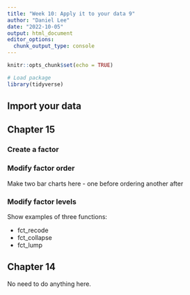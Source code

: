 ```yaml
---
title: "Week 10: Apply it to your data 9"
author: "Daniel Lee"
date: "2022-10-05"
output: html_document
editor_options: 
  chunk_output_type: console
---
```


```r
knitr::opts_chunk$set(echo = TRUE)

# Load package
library(tidyverse)
```

## Import your data


## Chapter 15

### Create a factor


### Modify factor order
Make two bar charts here - one before ordering another after


### Modify factor levels
Show examples of three functions:

* fct_recode
* fct_collapse
* fct_lump


## Chapter 14

No need to do anything here.
